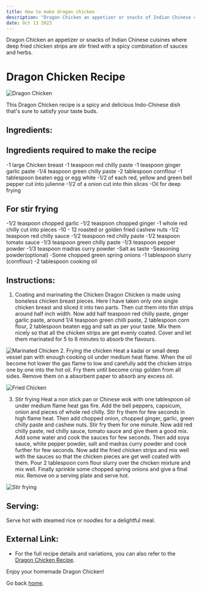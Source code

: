 ```yaml
---
title: How to make dragon chicken
description: "Dragon Chicken an appetizer or snacks of Indian Chinese cuisines where deep fried chicken strips are stir fried with a spicy combination of sauces and herbs.."
date: Oct 13 2023
---
```

Dragon Chicken an appetizer or snacks of Indian Chinese cuisines where deep fried chicken strips are stir fried with a spicy combination of sauces and herbs.
# Dragon Chicken Recipe

![Dragon Chicken](https://raw.githubusercontent.com/riponhassan/-Dragon-Chicken.md-/main/IMG_20220906_222143.jpg)

This Dragon Chicken recipe is a spicy and delicious Indo-Chinese dish that's sure to satisfy your taste buds.
## Ingredients:
## Ingredients required to make the recipe
-1 large Chicken breast
-1 teaspoon red chilly paste
-1 teaspoon ginger garlic paste
-1/4 teaspoon green chilly paste
-2 tablespoon cornflour
-1 tablespoon beaten egg or egg white
-1/2 of each red, yellow and green bell pepper cut into julienne
-1/2 of a onion cut into thin slices
-Oil for deep frying
## For stir frying
-1/2 teaspoon chopped garlic
-1/2 teaspoon chopped ginger
-1 whole red chilly cut into pieces
-10 - 12 roasted or golden fried cashew nuts
-1/2 teaspoon red chilly sauce
-1/2 teaspoon red chilly paste
-1/2 teaspoon tomato sauce
-1/3 teaspoon green chilly paste
-1/3 teaspoon pepper powder
-1/3 teaspoon madras curry powder
-Salt as taste
-Seasoning powder(optional)
-Some chopped green spring onions
-1 tablespoon slurry (cornflour)
-2 tablespoon cooking oil
## Instructions:
1. Coating and marinating the Chicken
Dragon Chicken is made using boneless chicken breast pieces. Here I have taken only one single chicken breast and sliced it into two parts. Then cut them into thin strips around half inch width. Now add half teaspoon red chilly paste, ginger garlic paste, around 1/4 teaspoon green chilli paste, 2 tablespoon corn flour, 2 tablespoon beaten egg and salt as per your taste. Mix them nicely so that all the chicken strips are get evenly coated. Cover and let them marinated for 5 to 6 minutes to absorb the flavours.

![Marinated Chicken](https://raw.githubusercontent.com/riponhassan/-Dragon-Chicken.md-/main/IMG_20220906_182031.jpg)
2. Frying the chicken
Heat a kadai or small deep vessel pan with enough cooking oil under medium heat flame. When the oil become hot lower the gas flame to low and carefully add the chicken strips one by one into the hot oil. Fry them until become crisp golden from all sides. Remove them on a absorbent paper to absorb any excess oil.

![Fried Chicken](https://raw.githubusercontent.com/riponhassan/-Dragon-Chicken.md-/main/IMG_20220906_183541.jpg)

3. Stir frying
Heat a non stick pan or Chinese wok with one tablespoon oil under medium flame heat gas fire. Add the bell peppers, capsicum, onion and pieces of whole red chilly. Stir fry them for few seconds in high flame heat. Then add chopped onion, chopped ginger, garlic, green chilly paste and cashew nuts. Stir fry them for one minute.
Now add red chilly paste, red chilly sauce, tomato sauce and give them a good mix. 
Add some water and cook the sauces for few seconds. Then add soya sauce, white pepper powder, salt and madras curry powder and cook further for few seconds. Now add the fried chicken strips and mix well with the sauces so that the chicken pieces are get well coated with them.
Pour 2 tablespoon corn flour slurry over the chicken mixture and mix well. Finally sprinkle some chopped spring onions and give a final mix. Remove on a serving plate and serve hot.

![Stir frying](https://raw.githubusercontent.com/riponhassan/-Dragon-Chicken.md-/main/IMG_20220906_221448.jpg)
## Serving:
Serve hot with steamed rice or noodles for a delightful meal.

## External Link:
- For the full recipe details and variations, you can also refer to the [ Dragon Chicken Recipe](https://www.hassanchef.com/2022/10/dragon-chicken.html).

Enjoy your homemade Dragon Chicken!



Go back [home](/).
